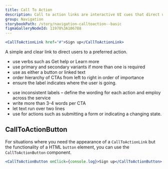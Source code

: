 ```yaml
---
title: Call To Action
description: Call to action links are interactive UI cues that direct users to other pages.
group: Navigation
storybookPath: /story/navigation-calltoaction--basic
figmaGalleryNodeId: 11978%3A106788
---
```


```jsx live
<CallToActionLink href="#">Sign up</CallToActionLink>
```

A simple and clear link to direct users to a preferred action.

<DoHeading />

- use verbs such as Get help or Learn more
- use primary and secondary variants if more than one is required
- use as either a button or linked text
- order hierarchy of CTAs from left to right in order of importance
- ensure the label indicates where the user is going.

<DontHeading />

- use inconsistent labels – define the wording for each action and employ across the service
- write more than 3-4 words per CTA
- let text run over two lines
- use for actions such as submitting a form or indicating a changing state.

## CallToActionButton

For situations where you need the appearance of a `CallToActionLink` but the functionality of a HTML `button` element, you can use the `CallToActionButton` component.

```jsx live
<CallToActionButton onClick={console.log}>Sign up</CallToActionButton>
```
